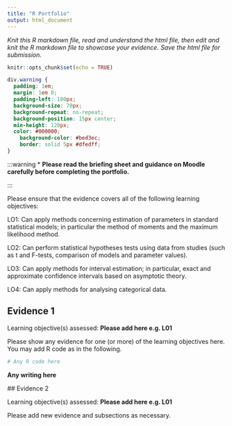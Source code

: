 ```yaml
---
title: "R Portfolio"
output: html_document
---
```

  *Knit this R markdown file, read and understand the html file, then edit and knit the R markdown file to showcase your evidence. Save the html file for submission.*
  
  ```r
knitr::opts_chunk$set(echo = TRUE)
```


```css
div.warning {
  padding: 1em;
  margin: 1em 0;
  padding-left: 100px;
  background-size: 70px;
  background-repeat: no-repeat;
  background-position: 15px center;
  min-height: 120px;
  color: #000000;
    background-color: #bed3ec;
    border: solid 5px #dfedff;
}
```

:::warning
* **Please read the briefing sheet and guidance on Moodle carefully before completing the portfolio.**
  
  
  :::
  
  Please ensure that the evidence covers all of the following learning objectives:
  
  LO1: Can apply methods concerning estimation of parameters in standard statistical models; in particular the method of moments and the maximum likelihood method.

LO2: Can perform statistical hypotheses tests using data from studies (such as t and F-tests, comparison of models and parameter values).

LO3: Can apply methods for interval estimation; in particular, exact and approximate confidence intervals based on asymptotic theory.

LO4: Can apply methods for analysing categorical data.


## Evidence 1

Learning objective(s) assessed: **Please add here e.g. L01**
  
  Please show any evidence for one (or more) of the learning objectives here. You may add R code as in the following.

```r
# Any R code here
```

**Any writing here**
  
  
  
  ## Evidence 2
  
  Learning objective(s) assessed: **Please add here e.g. L01**
  
  Please add new evidence and subsections as necessary.



